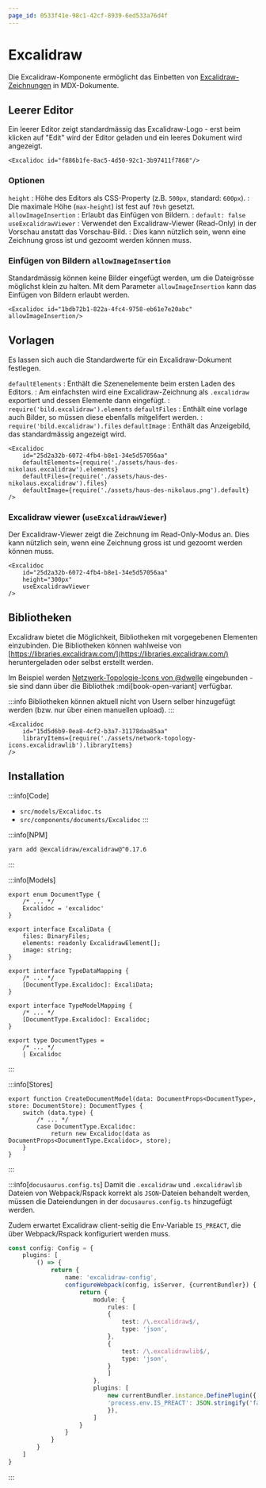 ```yaml
---
page_id: 0533f41e-98c1-42cf-8939-6ed533a76d4f
---
```


# Excalidraw

Die Excalidraw-Komponente ermöglicht das Einbetten von [Excalidraw-Zeichnungen](https://docs.excalidraw.com/) in MDX-Dokumente.

## Leerer Editor

Ein leerer Editor zeigt standardmässig das Excalidraw-Logo - erst beim klicken auf "Edit" wird der Editor geladen und ein leeres Dokument wird angezeigt.

```mdx
<Excalidoc id="f886b1fe-8ac5-4d50-92c1-3b97411f7868"/>
```

<BrowserWindow>
    <Excalidoc id="f886b1fe-8ac5-4d50-92c1-3b97411f7868"/>
</BrowserWindow>

### Optionen

`height`
: Höhe des Editors als CSS-Property (z.B. `500px`, standard: `600px`).
: Die maximale Höhe (`max-height`) ist fest auf `70vh` gesetzt.
`allowImageInsertion`
: Erlaubt das Einfügen von Bildern.
: `default: false`
`useExcalidrawViewer`
: Verwendet den Excalidraw-Viewer (Read-Only) in der Vorschau anstatt das Vorschau-Bild.
: Dies kann nützlich sein, wenn eine Zeichnung gross ist und gezoomt werden können muss.

### Einfügen von Bildern `allowImageInsertion`
Standardmässig können keine Bilder eingefügt werden, um die Dateigrösse möglichst klein zu halten. Mit dem Parameter `allowImageInsertion` kann das Einfügen von Bildern erlaubt werden.

```mdx
<Excalidoc id="1bdb72b1-822a-4fc4-9758-eb61e7e20abc" allowImageInsertion/>
```

<BrowserWindow>
    <Excalidoc id="1bdb72b1-822a-4fc4-9758-eb61e7e20abc" allowImageInsertion/>
</BrowserWindow>

## Vorlagen

Es lassen sich auch die Standardwerte für ein Excalidraw-Dokument festlegen.

`defaultElements`
: Enthält die Szenenelemente beim ersten Laden des Editors.
: Am einfachsten wird eine Excalidraw-Zeichnung als `.excalidraw` exportiert und dessen Elemente dann eingefügt.
: `require('bild.excalidraw').elements`
`defaultFiles`
: Enthält eine vorlage auch Bilder, so müssen diese ebenfalls mitgelifert werden.
: `require('bild.excalidraw').files`
`defaultImage`
: Enthält das Anzeigebild, das standardmässig angezeigt wird.

```mdx
<Excalidoc 
    id="25d2a32b-6072-4fb4-b8e1-34e5d57056aa"
    defaultElements={require('./assets/haus-des-nikolaus.excalidraw').elements}
    defaultFiles={require('./assets/haus-des-nikolaus.excalidraw').files}
    defaultImage={require('./assets/haus-des-nikolaus.png').default}
/>
```

<BrowserWindow>
    <Excalidoc 
        id="25d2a32b-6072-4fb4-b8e1-34e5d57056aa"
        defaultElements={require('./assets/haus-des-nikolaus.excalidraw').elements}
        defaultFiles={require('./assets/haus-des-nikolaus.excalidraw').files}
        defaultImage={require('./assets/haus-des-nikolaus.png').default}
    />
</BrowserWindow>

### Excalidraw viewer (`useExcalidrawViewer`)

Der Excalidraw-Viewer zeigt die Zeichnung im Read-Only-Modus an. Dies kann nützlich sein, wenn eine Zeichnung gross ist und gezoomt werden können muss.

```mdx
<Excalidoc 
    id="25d2a32b-6072-4fb4-b8e1-34e5d57056aa"
    height="300px"
    useExcalidrawViewer
/>
```

<BrowserWindow>
    <Excalidoc 
        id="25d2a32b-6072-4fb4-b8e1-34e5d57056aa"
        defaultElements={require('./assets/haus-des-nikolaus.excalidraw').elements}
        defaultFiles={require('./assets/haus-des-nikolaus.excalidraw').files}
        defaultImage={require('./assets/haus-des-nikolaus.png').default}
        useExcalidrawViewer
        height="300px"
    />
</BrowserWindow>

## Bibliotheken

Excalidraw bietet die Möglichkeit, Bibliotheken mit vorgegebenen Elementen einzubinden. Die Bibliotheken können wahlweise von [https://libraries.excalidraw.com/](https://libraries.excalidraw.com/) heruntergeladen oder selbst erstellt werden.

Im Beispiel werden [Netzwerk-Topologie-Icons von @dwelle](https://libraries.excalidraw.com#dwelle-network-topology-icons) eingebunden - sie sind dann über die Bibliothek :mdi[book-open-variant] verfügbar.

:::info
Bibliotheken können aktuell nicht von Usern selber hinzugefügt werden (bzw. nur über einen manuellen upload).
:::

```mdx
<Excalidoc 
    id="15d5d6b9-0ea8-4cf2-b3a7-31178daa85aa"
    libraryItems={require('./assets/network-topology-icons.excalidrawlib').libraryItems}
/>
```
<BrowserWindow>
    <Excalidoc 
        id="15d5d6b9-0ea8-4cf2-b3a7-31178daa85aa"
        libraryItems={require('./assets/network-topology-icons.excalidrawlib').libraryItems}
        defaultElements={require('./assets/netzwerk-topo.excalidraw').elements}
        defaultFiles={require('./assets/netzwerk-topo.excalidraw').files}
        defaultImage={require('./assets/netzwerk-topo.png').default}
    />
</BrowserWindow>


## Installation

:::info[Code]
- `src/models/Excalidoc.ts`
- `src/components/documents/Excalidoc`
:::

:::info[NPM]
```bash
yarn add @excalidraw/excalidraw@^0.17.6
```
:::


:::info[Models]

```tsx title="src/api/document.ts"
export enum DocumentType {
    /* ... */
    Excalidoc = 'excalidoc'
}

export interface ExcaliData {
    files: BinaryFiles;
    elements: readonly ExcalidrawElement[];
    image: string;
}

export interface TypeDataMapping {
    /* ... */
    [DocumentType.Excalidoc]: ExcaliData;
}

export interface TypeModelMapping {
    /* ... */
    [DocumentType.Excalidoc]: Excalidoc;
}

export type DocumentTypes =
    /* ... */
    | Excalidoc

```
:::

:::info[Stores]
```tsx title="src/stores/DocumentStore.ts" {4-5}
export function CreateDocumentModel(data: DocumentProps<DocumentType>, store: DocumentStore): DocumentTypes {
    switch (data.type) {
        /* ... */
        case DocumentType.Excalidoc:
            return new Excalidoc(data as DocumentProps<DocumentType.Excalidoc>, store);
    }
}
```
:::

:::info[`docusaurus.config.ts`]
Damit die `.excalidraw` und `.excalidrawlib` Dateien von Webpack/Rspack korrekt als `JSON`-Dateien behandelt werden, müssen die Dateiendungen in der `docusaurus.config.ts` hinzugefügt werden.

Zudem erwartet Excalidraw client-seitig die Env-Variable `IS_PREACT`, die über Webpack/Rspack konfiguriert werden muss.

```ts
const config: Config = {
    plugins: [
        () => {
            return {
                name: 'excalidraw-config',
                configureWebpack(config, isServer, {currentBundler}) {
                    return {
                        module: {
                            rules: [
                            {
                                test: /\.excalidraw$/,
                                type: 'json',
                            },
                            {
                                test: /\.excalidrawlib$/,
                                type: 'json',
                            }
                            ]
                        },
                        plugins: [
                            new currentBundler.instance.DefinePlugin({
                            'process.env.IS_PREACT': JSON.stringify('false')
                            }),
                        ]
                    }
                }
            }
        }
    ]
}
```
:::
